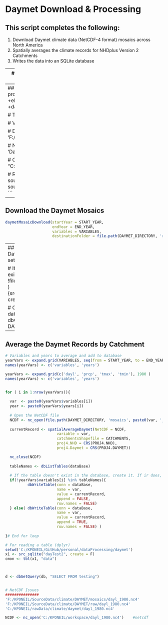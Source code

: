 # Daymet Download & Processing

## This script completes the following:

1. Download Daymet climate data (NetCDF-4 format) mosaics across North America
2. Spatially averages the climate records for NHDplus Version 2 Catchments
3. Writes the data into an SQLite database

---
##Load Libraries
```r
library(maptools)
library(dplyr)
library(RSQLite)
library(RSQLite.extfuns)
library(ncdf4)
library(reshape2)
library(tcltk)

```


---
## Enter Inputs
```r

# Define the projections of the shapefiles and Daymet data
#   Note: The Daymet proj4 is just the coordinate system the projection is based on.
PROJ4.NHD     <- "+proj=longlat +ellps=GRS80 +datum=NAD83 +no_defs"
PROJ4.DAYMET  <- "+proj=longlat +ellps=WGS84 +datum=WGS84 +no_defs"

# Temporal range
START_YEAR <- 1980
END_YEAR <- 2013 

# Variables
VARIABLES <- c('tmax', 'tmin', 'prcp', 'dayl', 'srad', 'vp', 'swe')

# Destination folder of the raw Daymet data
DAYMET_DIRECTORY <- 'F:/KPONEIL/SourceData/climate/DAYMET'

# Name of the database with Daymet data paired to NHDPlus catchments
#DATABASE_NAME <- 'DaymetByNHDPlusCatchments'
DATABASE_NAME <- 'dummy'

# Catchment shapefile
CATCHMENTS <- readShapePoly ( "C:/KPONEIL/gis/nhdPlusV2/stateCatchments/MA_Catchment.shp", proj4string=CRS(PROJ4.NHD))

# Run this until package is created
source('C:/KPONEIL/GitHub/personal/dataProcessing/scripts/functions/daymetMosaicDownload.R')
source('C:/KPONEIL/GitHub/personal/dataProcessing/scripts/functions/spatialAverageDaymet.R')
```


---
## Download the Daymet Mosaics
```r

daymetMosaicDownload(startYear = START_YEAR,
                     endYear = END_YEAR,
                     variables = VARIABLES,
                     destinationFolder = file.path(DAYMET_DIRECTORY, 'raw'))
```

---
## Create and Connect to Database
```r

setwd(DAYMET_DIRECTORY)

# If the database does not exist then create one
if ( !file.exists(DATABASE_NAME) ) {src_sqlite(DATABASE_NAME, create = T)}

# Connect to the database
dataBase <- dbConnect(SQLite(), DATABASE_NAME)
```

---
## Average the Daymet Records by Catchment
```r


# Variables and years to average and add to database
yearVars <- expand.grid(VARIABLES, seq(from = START_YEAR, to = END_YEAR, by = 1) )
names(yearVars) <- c('variables', 'years')

yearVars <- expand.grid(c('dayl', 'prcp', 'tmax', 'tmin'), 1980 )
names(yearVars) <- c('variables', 'years')


for ( i in 1:nrow(yearVars)){
  
  var  <- paste0(yearVars$variables[i])
  year <- paste0(yearVars$years[i])
  
  # Open the NetCDF file
  NCDF <- nc_open(file.path(DAYMET_DIRECTORY, 'mosaics', paste0(var, '_',year , '.nc4')))    #netcdf           
  
  currentRecord <- spatialAverageDaymet(NetCDF = NCDF,
                       variable = var,
                       catchmentsShapefile = CATCHMENTS,
                       proj4.NHD = CRS(PROJ4.NHD),
                       proj4.Daymet = CRS(PROJ4.DAYMET))

  nc_close(NCDF)
  
  tableNames <- dbListTables(dataBase)
  
  # If the table doesn't exist in the database, create it. If ir does, append to it.
  if(!yearVars$variables[i] %in% tableNames){
          dbWriteTable(conn = dataBase, 
                       name = var, 
                       value = currentRecord, 
                       append = FALSE, 
                       row.names = FALSE)
  } else( dbWriteTable(conn = dataBase, 
                       name = var, 
                       value = currentRecord, 
                       append = TRUE,  
                       row.names = FALSE) )
  
}# End for loop

```


```r

# For reading a table (dplyr)
setwd('C:/KPONEIL/GitHub/personal/dataProcessing/daymet')
x1 <- src_sqlite("dayTest2", create = F)
cmon <- tbl(x1, "data")



d <- dbGetQuery(db, "SELECT FROM testing")


# NetCDF Issues
###############
'F:/KPONEIL/SourceData/climate/DAYMET/mosaics/dayl_1980.nc4'
'F:/KPONEIL/SourceData/climate/DAYMET/raw/dayl_1980.nc4'
'C:/KPONEIL/rawData/climate/daymet/dayl_1980.nc4'

NCDF <- nc_open('C:/KPONEIL/workspace/dayl_1980.nc4')    #netcdf           










```